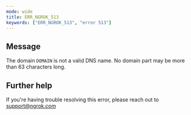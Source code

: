 ```yaml
---
mode: wide
title: ERR_NGROK_513
keywords: ["ERR_NGROK_513", "error 513"]
---
```


## Message

The domain `DOMAIN` is not a valid DNS name. No domain part may be more than 63 characters long.

## Further help

If you're having trouble resolving this error, please reach out to [support@ngrok.com](mailto:support@ngrok.com?subject=Help%20with%20ERR_NGROK_513)
